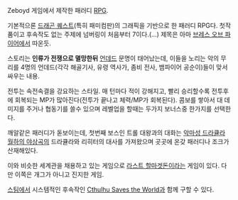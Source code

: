 Zeboyd 게임에서 제작한 패러디 [[RPG]].

기본적으론 [[드래곤 퀘스트]](특히 패미컴판)의 그래픽을 기반으로 한 패러디 RPG다. 첫작품이고 후속작도 없는 주제에 넘버링이 처음부터 7이다.(...) 제목은 아마 [[브레스 오브 파이어]]에서 따온듯.

스토리는 '''인류가 전쟁으로 멸망한뒤''' [[언데드]] 문명이 태어났는데, 이들을 노리는 악의 무리를 4명의 언데드(각각 해골기사, 유령 역사가, 좀비 전사, 뱀파이어 공순이)들이 맞서 싸우는 내용.  

전투는 속전속결을 강요하는 스타일. 매 턴마다 적이 강해지고, 빨리 승리할수록 전투후에 회복되는 MP가 많아진다(전투가 끝나고 체력/MP가 회복된다).  콤보를 쌓아서 대 데미지를 주거나 협동기를 쓸수 있으며 레벨업을 할때는 두가지 보너스중 한가지를 선택한다.

깨알같은 패러디가 돋보이는데, 첫번째 보스인 트롤 대왕과의 대화는 [[악마성 드라큘라 월하의 야상곡]]의 드라큘라와 리히터의 대사를 가져왔으며 곳곳에 온갖 패러디나 조크가 산재해있다.

이와 비슷한 세계관을 채용하고 있는 게임으로 [[라스트 할마겟돈]]이라는 게임이 있다. 다만 이쪽은 개그가 아니고 진지한 게임.

[[스팀]]에서 시스템적인 후속작인 [[Cthulhu Saves the World]]과 함께 구할 수 있다.
